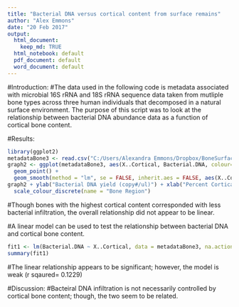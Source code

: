 ```yaml
---
title: "Bacterial DNA versus cortical content from surface remains"
author: "Alex Emmons"
date: "20 Feb 2017"
output:
  html_document: 
    keep_md: TRUE
  html_notebook: default
  pdf_document: default
  word_document: default
---
```



#Introduction: 
#The data used in the following code is metadata associated with microbial 16S rRNA and 18S rRNA sequence data taken from mutliple bone types across three human individuals that decomposed in a natural surface environment. The purpose of this script was to look at the relationship between bacterial DNA abundance data as a function of cortical bone content. 


#Results: 
```r
library(ggplot2)
metadataBone3 <- read.csv("C:/Users/Alexandra Emmons/Dropbox/BoneSurfaceProject/BoneSurface_metadata_all.csv")
graph2 <- ggplot(metadataBone3, aes(X..Cortical, Bacterial.DNA, colour=Body.region)) + 
  geom_point() +
  geom_smooth(method = "lm", se = FALSE, inherit.aes = FALSE, aes(X..Cortical, Bacterial.DNA))
graph2 + ylab("Bacterial DNA yield (copy#/ul)") + xlab("Percent Cortical Bone (%)")+ 
  scale_colour_discrete(name = "Bone Region")
```
#Though bones with the highest cortical content corresponded with less bacterial infiltration, the overall relationship did not appear to be linear. 

#A linear model can be used to test the relationship between bacterial DNA and cortical bone content. 
```r
fit1 <- lm(Bacterial.DNA ~ X..Cortical, data = metadataBone3, na.action = na.exclude)
summary(fit1)
```
#The linear relationship appears to be significant; however, the model is weak (r sqaured= 0.1229)

#Discussion:
#Bacteiral DNA infiltration is not necessarily controlled by cortical bone content; though, the two seem to be related. 


